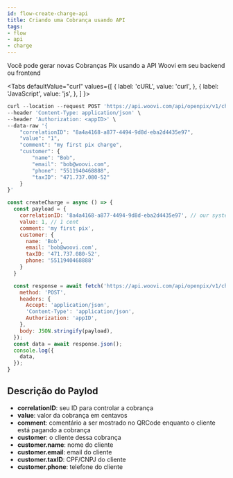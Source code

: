 ```yaml
---
id: flow-create-charge-api
title: Criando uma Cobrança usando API
tags:
- flow
- api
- charge
---
```



Você pode gerar novas Cobranças Pix usando a API Woovi em seu backend ou frontend

<Tabs
defaultValue="curl"
    values={[
    { label: 'cURL', value: 'curl', },
    { label: 'JavaScript', value: 'js', }, 
    ]
}>
<TabItem value="curl">

```jsx
curl --location --request POST 'https://api.woovi.com/api/openpix/v1/charge' \
--header 'Content-Type: application/json' \
--header 'Authorization: <appID>' \
--data-raw '{
    "correlationID": "8a4a4168-a877-4494-9d8d-eba2d4435e97",
    "value": "1",
    "comment": "my first pix charge",
    "customer": {
        "name": "Bob",
        "email": "bob@woovi.com",
        "phone": "5511940468888",
        "taxID": "471.737.080-52"
    }
}'
```

</TabItem>
<TabItem value="js">

```jsx
const createCharge = async () => {
  const payload = {
    correlationID: '8a4a4168-a877-4494-9d8d-eba2d4435e97', // our system id
    value: 1, // 1 cent
    comment: 'my first pix',
    customer: {
      name: 'Bob',
      email: 'bob@woovi.com',
      taxID: '471.737.080-52',
      phone: '5511940468888'
    }
  }

  const response = await fetch('https://api.woovi.com/api/openpix/v1/charge', {
    method: 'POST',
    headers: {
      Accept: 'application/json',
      'Content-Type': 'application/json',
      Authorization: 'appID',
    },
    body: JSON.stringify(payload),
  });
  const data = await response.json();
  console.log({
    data,
  });
}
```

</TabItem>
</Tabs>

## Descrição do Paylod

- **correlationID**: seu ID para controlar a cobrança
- **value**: valor da cobrança em centavos
- **comment**: comentário a ser mostrado no QRCode enquanto o cliente está pagando a cobrança
- **customer**: o cliente dessa cobrança
- **customer.name**: nome do cliente
- **customer.email**: email do cliente
- **customer.taxID**: CPF/CNPJ do cliente
- **customer.phone**: telefone do cliente
